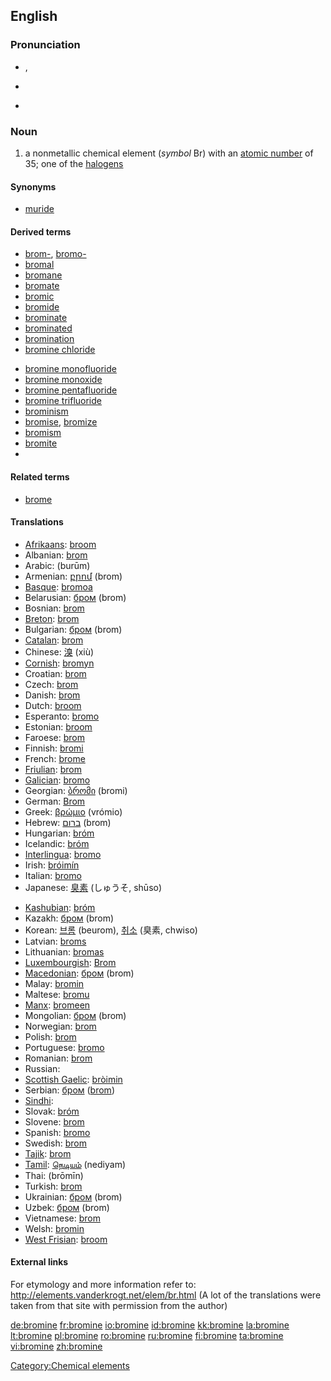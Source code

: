 ==English==
{{elements|Br|selenium|Se|krypton|Kr}}
{{wikipedia}}

===Pronunciation===
* {{a|UK}} {{IPA|/ˈbrəʊmɪn/}}, {{IPA|/ˈbrəʊmaɪn/}}
* {{a|US}} {{IPA|/ˈbroʊmin/}}
* {{hyphenation|bro|mine}}

===Noun===
{{en-noun|-}}

# a nonmetallic chemical element (''symbol'' Br) with an [[atomic number]] of 35; one of the [[halogen]]s

====Synonyms====
* [[muride]]

====Derived terms====
{{top2}}
* [[brom-]], [[bromo-]]
* [[bromal]]
* [[bromane]]
* [[bromate]]
* [[bromic]]
* [[bromide]]
* [[brominate]]
* [[brominated]]
* [[bromination]]
* [[bromine chloride]]
{{mid2}}
* [[bromine monofluoride]]
* [[bromine monoxide]]
* [[bromine pentafluoride]]
* [[bromine trifluoride]]
* [[brominism]]
* [[bromise]], [[bromize]]
* [[bromism]]
* [[bromite]]
*<!--listed as a derivative of "bromo-" [[bromoform]]-->
{{bottom}}

====Related terms====
* [[brome]]

====Translations====
{{trans-top|nonmetallic chemical element}}
* [[Afrikaans]]: [[broom#Afrikaans|broom]]
* Albanian: [[brom]]
* Arabic: {{Arab|[[بروم]]}} (burūm) {{m}}
* Armenian: [[բրոմ]] (brom)
* [[Basque]]: [[bromoa]]
* Belarusian: [[бром]] (brom) {{m}}
* Bosnian: [[brom]]
* [[Breton]]: [[brom]] {{m}}
* Bulgarian: [[бром]] (brom) {{m}}
* [[Catalan]]: [[brom]]
* Chinese: [[溴]] (xiù)
* [[Cornish]]: [[bromyn]]
* Croatian: [[brom]]
* Czech: [[brom]] {{m}}
* Danish: [[brom]]
* Dutch: [[broom#Dutch|broom]] {{n}}
* Esperanto: [[bromo]]
* Estonian: [[broom#Estonian|broom]]
* Faroese: [[brom]]
* Finnish: [[bromi]]
* French: [[brome]] {{m}}
* [[Friulian]]: [[brom]]
* [[Galician]]: [[bromo]]
* Georgian: [[ბრომი]] (bromi)
* German: [[Brom]] {{n}}
* Greek: [[βρώμιο]] (vrómio) {{n}}
* Hebrew: [[ברום]] (brom)
* Hungarian: [[bróm]]
* Icelandic: [[bróm]]
* [[Interlingua]]: [[bromo]]
* Irish: [[bróimín]]
* Italian: [[bromo]] {{m}}
* Japanese: [[臭素]] (しゅうそ, shūso)
{{trans-mid}}
* [[Kashubian]]: [[bróm]]
* Kazakh: [[бром]] (brom)
* Korean: [[브롬]] (beurom), [[취소]] (臭素, chwiso)
* Latvian: [[broms]]
* Lithuanian: [[bromas]]
* [[Luxembourgish]]: [[Brom]]
* [[Macedonian]]: [[бром]] (brom) {{m}}
* Malay: [[bromin]]
* Maltese: [[bromu]]
* [[Manx]]: [[bromeen]]
* Mongolian: [[бром]] (brom)
* Norwegian: [[brom]]
* Polish: [[brom]] {{m}}
* Portuguese: [[bromo]] {{m}}
* Romanian: [[brom]] {{n}}
* Russian: {{t|ru|бром|tr=brom|m}}
* [[Scottish Gaelic]]: [[bròimin]]
* Serbian: [[бром]] ([[brom]]) {{m}}
* [[Sindhi]]: {{SDchar|[[ڳاڙهرو]]}} {{m}}
* Slovak: [[bróm]]
* Slovene: [[brom]]
* Spanish: [[bromo]] {{m}}
* Swedish: [[brom]] {{n}}
* [[Tajik]]: [[brom]]
* [[Tamil]]: [[நெடியம்]] (nediyam)
* Thai: {{Thai|[[โบรมีน]]}} (brōmīn)
* Turkish: [[brom]]
* Ukrainian: [[бром]] (brom) {{m}}
* Uzbek: [[бром]] (brom)
* Vietnamese: [[brom]]
* Welsh: [[bromin]]
* [[West Frisian]]: [[broom#West Frisian|broom]]
{{trans-bottom}}

====External links====
For etymology and more information refer to:
http://elements.vanderkrogt.net/elem/br.html
(A lot of the translations were taken from that site with permission from the author)

[[Category:Chemical elements]]

[[de:bromine]]
[[fr:bromine]]
[[io:bromine]]
[[id:bromine]]
[[kk:bromine]]
[[la:bromine]]
[[lt:bromine]]
[[pl:bromine]]
[[ro:bromine]]
[[ru:bromine]]
[[fi:bromine]]
[[ta:bromine]]
[[vi:bromine]]
[[zh:bromine]]